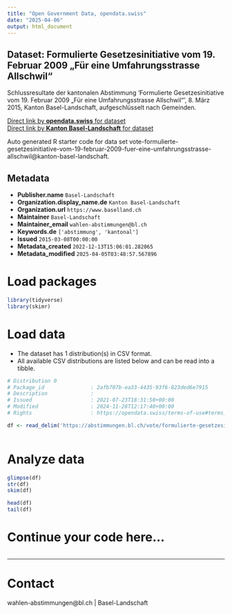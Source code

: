 ```yaml
---
title: "Open Government Data, opendata.swiss"
date: "2025-04-06"
output: html_document
---
```


## Dataset: Formulierte Gesetzesinitiative vom 19. Februar 2009 „Für eine Umfahrungsstrasse Allschwil“

Schlussresultate der kantonalen Abstimmung 'Formulierte Gesetzesinitiative vom 19. Februar 2009 „Für eine Umfahrungsstrasse Allschwil“', 8. März 2015, Kanton Basel-Landschaft, aufgeschlüsselt nach Gemeinden.

[Direct link by **opendata.swiss** for dataset](https://opendata.swiss/de/dataset/formulierte-gesetzesinitiative-vom-19-februar-2009-fur-eine-umfahrungsstrasse-allschwil)<br>
[Direct link by **Kanton Basel-Landschaft** for dataset](https://abstimmungen.bl.ch/vote/formulierte-gesetzesinitiative-vom-19-februar-2009-fuer-eine-umfahrungsstrasse-allschwil/data)

Auto generated R starter code for data set vote-formulierte-gesetzesinitiative-vom-19-februar-2009-fuer-eine-umfahrungsstrasse-allschwil@kanton-basel-landschaft.

## Metadata

- **Publisher.name** `Basel-Landschaft`
- **Organization.display_name.de** `Kanton Basel-Landschaft`
- **Organization.url** `https://www.baselland.ch`
- **Maintainer** `Basel-Landschaft`
- **Maintainer_email** `wahlen-abstimmungen@bl.ch`
- **Keywords.de** `['abstimmung', 'kantonal']`
- **Issued** `2015-03-08T00:00:00`
- **Metadata_created** `2022-12-13T15:06:01.282065`
- **Metadata_modified** `2025-04-05T03:48:57.567896`


# Load packages

```r

library(tidyverse)
library(skimr)

```

# Load data

-   The dataset has 1 distribution(s) in CSV format.
-   All available CSV distributions are listed below and can be read into a tibble.

```r

# Distribution 0
# Package_id               : 2afb707b-ea33-4435-93f6-823ded6e7915
# Description              : 
# Issued                   : 2021-07-23T18:31:50+00:00
# Modified                 : 2024-11-28T12:17:40+00:00
# Rights                   : https://opendata.swiss/terms-of-use#terms_by

df <- read_delim('https://abstimmungen.bl.ch/vote/formulierte-gesetzesinitiative-vom-19-februar-2009-fuer-eine-umfahrungsstrasse-allschwil/data-csv')



```

# Analyze data

```r

glimpse(df)
str(df)
skim(df)

head(df)
tail(df)

```

# Continue your code here...

```r

```

------------------------------------------------------------------------

# Contact

wahlen-abstimmungen@bl.ch | Basel-Landschaft
